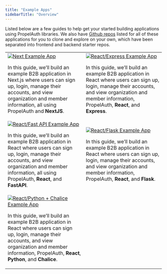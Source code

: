```yaml
---
title: "Example Apps"
sidebarTitle: "Overview"
---
```


Listed below are a few guides to help get your started building applications using PropelAuth libraries. We also have [Github repos](https://github.com/PropelAuth) listed for all of these applications for you to clone and explore on your own, which have been separated into frontend and backend starter repos.

|                                                                                                 |                                                                                                                                                                  |
| ---- | ----|
| [![Next Example App](images/example-app-nextjs.png)](https://www.propelauth.com/post/nextjs-starter-application) <p>In this guide, we’ll build an example B2B application in Next.js where users can sign up, login, manage their accounts, and view organization and member information, all using PropelAuth and **NextJS**.</p> | [![React/Express Example App](images/example-app-react-express.png)](https://www.propelauth.com/post/react-express-starter-app) <p>In this guide, we’ll build an example B2B application in React where users can sign up, login, manage their accounts, and view organization and member information, PropelAuth, **React**, and **Express**.</p>            |
| [![React/Fast API Example App](images/example-app-react-fastapi.png)](https://www.propelauth.com/post/react-fast-api-starter-guide) <p>In this guide, we’ll build an example B2B application in React where users can sign up, login, manage their accounts, and view organization and member information, all using PropelAuth, **React**, and **FastAPI**.</p> | [![React/Flask Example App](images/example-app-react-flask.png)](https://www.propelauth.com/post/react-flask-starter-app) <p> In this guide, we’ll build an example B2B application in React where users can sign up, login, manage their accounts, and view organization and member information, PropelAuth, **React**, and **Flask**.</p>|
| [![React/Python + Chalice Example App](images/example-app-react-python-chalice.png)](https://www.propelauth.com/post/react-python-chalice-starter-app)    <p>In this guide, we’ll build an example B2B application in React where users can sign up, login, manage their accounts, and view organization and member information, PropelAuth, **React**, **Python**, and **Chalice**.</p>      | |
